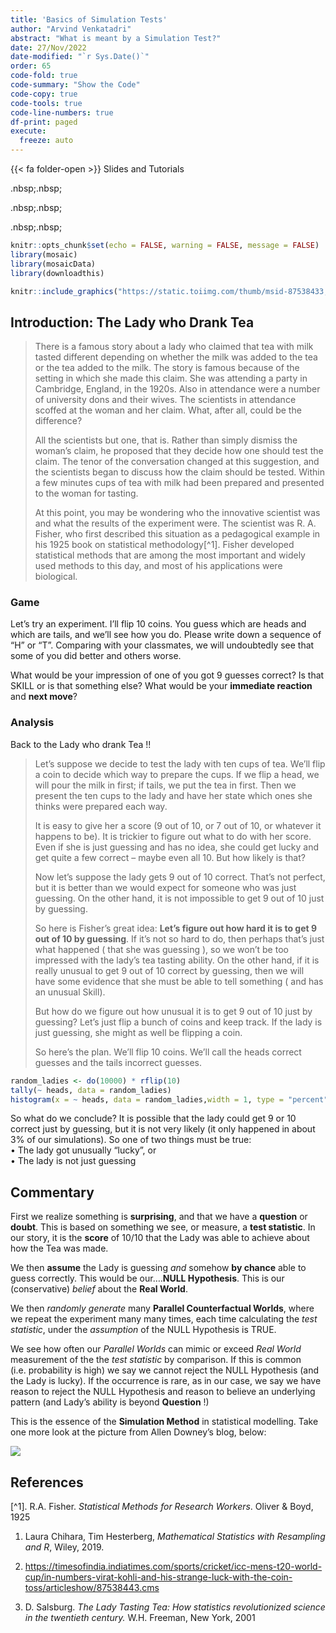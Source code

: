 ```yaml
---
title: 'Basics of Simulation Tests'
author: "Arvind Venkatadri"
abstract: "What is meant by a Simulation Test?"
date: 27/Nov/2022
date-modified: "`r Sys.Date()`"
order: 65
code-fold: true
code-summary: "Show the Code"
code-copy: true
code-tools: true
code-line-numbers: true
df-print: paged
execute: 
  freeze: auto
---
```


{{< fa folder-open >}} Slides and Tutorials

<a href="./files/simulation.qmd">
<i class="fa-solid fa-file-powerpoint fa-2x"></i></a> .nbsp;.nbsp;

<a href="./files/simulation.ows">
<iconify-icon icon="icon-park-solid:orange"></iconify-icon></a>
.nbsp;.nbsp;

<a href="./files/simulation.rda">
<i class="fa-solid fa-person-rays"></i></a> .nbsp;.nbsp;

<a href="./data/data.zip"> <i class="fa-solid fa-database"></i></a>

```r
knitr::opts_chunk$set(echo = FALSE, warning = FALSE, message = FALSE)
library(mosaic)
library(mosaicData)
library(downloadthis)
```

```r
knitr::include_graphics("https://static.toiimg.com/thumb/msid-87538433,imgsize-178704,width-400,resizemode-4/87538433.jpg")
```

## Introduction: The Lady who Drank Tea

> There is a famous story about a lady who claimed that tea with milk
> tasted different depending on whether the milk was added to the tea or
> the tea added to the milk. The story is famous because of the setting
> in which she made this claim. She was attending a party in Cambridge,
> England, in the 1920s. Also in attendance were a number of university
> dons and their wives. The scientists in attendance scoffed at the
> woman and her claim. What, after all, could be the difference?
>
> All the scientists but one, that is. Rather than simply dismiss the
> woman's claim, he proposed that they decide how one should test the
> claim. The tenor of the conversation changed at this suggestion, and
> the scientists began to discuss how the claim should be tested. Within
> a few minutes cups of tea with milk had been prepared and presented to
> the woman for tasting.
>
> At this point, you may be wondering who the innovative scientist was
> and what the results of the experiment were. The scientist was R. A.
> Fisher, who first described this situation as a pedagogical example in
> his 1925 book on statistical methodology\[\^1\]. Fisher developed
> statistical methods that are among the most important and widely used
> methods to this day, and most of his applications were biological.

### Game

Let's try an experiment. I'll flip 10 coins. You guess which are heads
and which are tails, and we'll see how you do. Please write down a
sequence of "H" or "T". Comparing with your classmates, we will
undoubtedly see that some of you did better and others worse.

What would be your impression of one of you got 9 guesses correct? Is
that SKILL or is that something else? What would be your **immediate
reaction** and **next move**?

### Analysis

Back to the Lady who drank Tea !!

> Let's suppose we decide to test the lady with ten cups of tea. We'll
> flip a coin to decide which way to prepare the cups. If we flip a
> head, we will pour the milk in first; if tails, we put the tea in
> first. Then we present the ten cups to the lady and have her state
> which ones she thinks were prepared each way.
>
> It is easy to give her a score (9 out of 10, or 7 out of 10, or
> whatever it happens to be). It is trickier to figure out what to do
> with her score. Even if she is just guessing and has no idea, she
> could get lucky and get quite a few correct -- maybe even all 10. But
> how likely is that?
>
> Now let's suppose the lady gets 9 out of 10 correct. That's not
> perfect, but it is better than we would expect for someone who was
> just guessing. On the other hand, it is not impossible to get 9 out of
> 10 just by guessing.
>
> So here is Fisher's great idea: **Let's figure out how hard it is to
> get 9 out of 10 by guessing**. If it's not so hard to do, then perhaps
> that's just what happened ( that she was guessing ), so we won't be
> too impressed with the lady's tea tasting ability. On the other hand,
> if it is really unusual to get 9 out of 10 correct by guessing, then
> we will have some evidence that she must be able to tell something (
> and has an unusual Skill).
>
> But how do we figure out how unusual it is to get 9 out of 10 just by
> guessing? Let's just flip a bunch of coins and keep track. If the lady
> is just guessing, she might as well be flipping a coin.
>
> So here's the plan. We'll flip 10 coins. We'll call the heads correct
> guesses and the tails incorrect guesses.

```r
random_ladies <- do(10000) * rflip(10)
tally(~ heads, data = random_ladies)
histogram(x = ~ heads, data = random_ladies,width = 1, type = "percent")
```

So what do we conclude? It is possible that the lady could get 9 or 10
correct just by guessing, but it is not very likely (it only happened in
about 3% of our simulations). So one of two things must be true:\
• The lady got unusually "lucky", or\
• The lady is not just guessing

## Commentary

First we realize something is **surprising**, and that we have a
**question** or **doubt**. This is based on something we see, or
measure, a **test statistic**. In our story, it is the **score** of
$10/10$ that the Lady was able to achieve about how the Tea was made.

We then **assume** the Lady is guessing *and* somehow **by chance** able
to guess correctly. This would be our....**NULL Hypothesis**. This is
our (conservative) *belief* about the **Real World**.

We then *randomly generate* many **Parallel Counterfactual Worlds**,
where we repeat the experiment many many times, each time calculating
the *test statistic*, under the *assumption* of the NULL Hypothesis is
TRUE.

We see how often our *Parallel Worlds* can mimic or exceed *Real World*
measurement of the the *test statistic* by comparison. If this is common
(i.e. probability is high) we say we cannot reject the NULL Hypothesis
(and the Lady is lucky). If the occurrence is rare, as in our case, we
say we have reason to reject the NULL Hypothesis and reason to believe
an underlying pattern (and Lady's ability is beyond **Question** !)

This is the essence of the **Simulation Method** in statistical
modelling. Take one more look at the picture from Allen Downey's blog,
below:

![](images/One-Test.png)

## References

\[\^1\]. R.A. Fisher. *Statistical Methods for Research Workers*. Oliver
& Boyd, 1925

1.  Laura Chihara, Tim Hesterberg, *Mathematical Statistics with
    Resampling and R*, Wiley, 2019.

2.  <https://timesofindia.indiatimes.com/sports/cricket/icc-mens-t20-world-cup/in-numbers-virat-kohli-and-his-strange-luck-with-the-coin-toss/articleshow/87538443.cms>

3.  D. Salsburg. *The Lady Tasting Tea: How statistics revolutionized
    science in the twentieth century.* W.H. Freeman, New York, 2001
